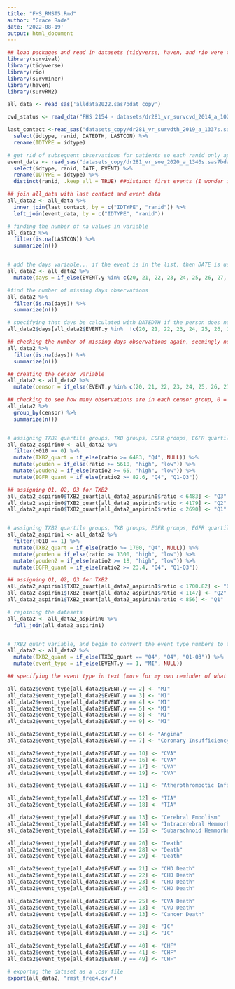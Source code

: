 ```yaml
---
title: "FHS_RMST5.Rmd"
author: "Grace Rade"
date: '2022-08-19'
output: html_document
---
```


```r
## load packages and read in datasets (tidyverse, haven, and rio were the only packages that I actually needed for this)
library(survival)
library(tidyverse)
library(rio)
library(survminer)
library(haven)
library(survRM2)

all_data <- read_sas('alldata2022.sas7bdat copy')

cvd_status <- read_dta("FHS 2154 - datasets/dr281_vr_survcvd_2014_a_1023s.dta") %>% select(IDTYPE, ranid, cvd, chd, chf)

last_contact <-read_sas("datasets_copy/dr281_vr_survdth_2019_a_1337s.sas7bdat") %>% 
  select(idtype, ranid, DATEDTH, LASTCON) %>% 
  rename(IDTYPE = idtype)

# get rid of subsequent observations for patients so each ranid only appears once, rename IDTYPE to match the other datasets 
event_data <- read_sas("datasets_copy/dr281_vr_soe_2020_a_1340s.sas7bdat") %>%
  select(idtype, ranid, DATE, EVENT) %>% 
  rename(IDTYPE = idtype) %>% 
  distinct(ranid, .keep_all = TRUE) ##distinct first events (I wonder if this might be part of the problem if it's erasing subsequent deaths after a first event of a different type)

## join all_data with last contact and event data
all_data2 <- all_data %>% 
  inner_join(last_contact, by = c("IDTYPE", "ranid")) %>% 
  left_join(event_data, by = c("IDTYPE", "ranid"))

# finding the number of na values in variable
all_data2 %>% 
  filter(is.na(LASTCON)) %>%
  summarize(n())


# add the days variable... if the event is in the list, then DATE is used to calculate days, if else, LASTCON us used
all_data2 <- all_data2 %>%
  mutate(days = if_else(EVENT.y %in% c(20, 21, 22, 23, 24, 25, 26, 27, 28, 29), DATE - examdate3_8, LASTCON - examdate3_8)) 

#find the number of missing days observations
all_data2 %>% 
  filter(is.na(days)) %>%
  summarize(n())

# specifying that days be calculated with DATEDTH if the person does not have an event in the list and has a missing lastcontact variable, but does have a DATEDTH value
all_data2$days[all_data2$EVENT.y %in%  !c(20, 21, 22, 23, 24, 25, 26, 27, 28, 29) &is.na(all_data2$LASTCON) & !is.na(all_data2$DATEDTH)] <- all_data2$DATEDTH - all_data2$examdate3_8

## checking the number of missing days observations again, seemingly no change
all_data2 %>% 
  filter(is.na(days)) %>%
  summarize(n())

## creating the censor variable
all_data2 <- all_data2 %>% 
  mutate(censor = if_else(EVENT.y %in% c(20, 21, 22, 23, 24, 25, 26, 27, 28, 29) | !is.na(DATEDTH), 0, 1))

## checking to see how many observations are in each censor group, 0 = 737, 1, = 2307, na = 0 (should be 0 = 737, na = 1, 1 = 2305)
all_data2 %>%
  group_by(censor) %>%
  summarize(n())


# assigning TXB2 quartile groups, TXB groups, EGFR groups, EGFR quartiles for asprin use = 0 (no use) using quartiles and/or the youden cutpoints
all_data2_aspirin0 <- all_data2 %>% 
  filter(H010 == 0) %>% 
  mutate(TXB2_quart = if_else(ratio >= 6483, "Q4", NULL)) %>% 
  mutate(youden = if_else(ratio >= 5610, "high", "low")) %>% 
  mutate(youden2 = if_else(ratio2 >= 65, "high", "low")) %>% 
  mutate(EGFR_quant = if_else(ratio2 >= 82.6, "Q4", "Q1-Q3"))

## assigning Q1, Q2, Q3 for TXB2
all_data2_aspirin0$TXB2_quart[all_data2_aspirin0$ratio < 6483] <- "Q3"
all_data2_aspirin0$TXB2_quart[all_data2_aspirin0$ratio < 4179] <- "Q2"
all_data2_aspirin0$TXB2_quart[all_data2_aspirin0$ratio < 2690] <- "Q1"


# assigning TXB2 quartile groups, TXB groups, EGFR groups, EGFR quartiles for aspirin use = 1 (use) using the quartiles and/or the youden cutpoints
all_data2_aspirin1 <- all_data2 %>% 
  filter(H010 == 1) %>% 
  mutate(TXB2_quart = if_else(ratio >= 1700, "Q4", NULL)) %>% 
  mutate(youden = if_else(ratio >= 1300, "high", "low")) %>% 
  mutate(youden2 = if_else(ratio2 >= 18, "high", "low")) %>% 
  mutate(EGFR_quant = if_else(ratio2 >= 23.4, "Q4", "Q1-Q3"))

## assigning Q1, Q2, Q3 for TXB2
all_data2_aspirin1$TXB2_quart[all_data2_aspirin1$ratio < 1700.82] <- "Q3"
all_data2_aspirin1$TXB2_quart[all_data2_aspirin1$ratio < 1147] <- "Q2"
all_data2_aspirin1$TXB2_quart[all_data2_aspirin1$ratio < 856] <- "Q1"

# rejoining the datasets
all_data2 <- all_data2_aspirin0 %>% 
  full_join(all_data2_aspirin1)


# TXB2 quant variable, and begin to convert the event type numbers to text in a new vairable
all_data2 <- all_data2 %>% 
  mutate(TXB2_quant = if_else(TXB2_quart == "Q4", "Q4", "Q1-Q3")) %>%
  mutate(event_type = if_else(EVENT.y == 1, "MI", NULL))

## specifying the event type in text (more for my own reminder of what all the numbers represent)

all_data2$event_type[all_data2$EVENT.y == 2] <- "MI"
all_data2$event_type[all_data2$EVENT.y == 3] <- "MI"
all_data2$event_type[all_data2$EVENT.y == 4] <- "MI"
all_data2$event_type[all_data2$EVENT.y == 5] <- "MI"
all_data2$event_type[all_data2$EVENT.y == 8] <- "MI"
all_data2$event_type[all_data2$EVENT.y == 9] <- "MI"

all_data2$event_type[all_data2$EVENT.y == 6] <- "Angina"
all_data2$event_type[all_data2$EVENT.y == 7] <- "Coronary Insufficiency"

all_data2$event_type[all_data2$EVENT.y == 10] <- "CVA"
all_data2$event_type[all_data2$EVENT.y == 16] <- "CVA"
all_data2$event_type[all_data2$EVENT.y == 17] <- "CVA"
all_data2$event_type[all_data2$EVENT.y == 19] <- "CVA"

all_data2$event_type[all_data2$EVENT.y == 11] <- "Atherothrombotic Infarction of Brain"

all_data2$event_type[all_data2$EVENT.y == 12] <- "TIA"
all_data2$event_type[all_data2$EVENT.y == 18] <- "TIA"

all_data2$event_type[all_data2$EVENT.y == 13] <- "Cerebral Embolism"
all_data2$event_type[all_data2$EVENT.y == 14] <- "Intracerebral Hemmorhage"
all_data2$event_type[all_data2$EVENT.y == 15] <- "Subarachnoid Hemmorhage"

all_data2$event_type[all_data2$EVENT.y == 20] <- "Death"
all_data2$event_type[all_data2$EVENT.y == 28] <- "Death"
all_data2$event_type[all_data2$EVENT.y == 29] <- "Death"

all_data2$event_type[all_data2$EVENT.y == 21] <- "CHD Death"
all_data2$event_type[all_data2$EVENT.y == 22] <- "CHD Death"
all_data2$event_type[all_data2$EVENT.y == 23] <- "CHD Death"
all_data2$event_type[all_data2$EVENT.y == 24] <- "CHD Death"

all_data2$event_type[all_data2$EVENT.y == 25] <- "CVA Death"
all_data2$event_type[all_data2$EVENT.y == 13] <- "CVD Death"
all_data2$event_type[all_data2$EVENT.y == 13] <- "Cancer Death"

all_data2$event_type[all_data2$EVENT.y == 30] <- "IC"
all_data2$event_type[all_data2$EVENT.y == 31] <- "IC"

all_data2$event_type[all_data2$EVENT.y == 40] <- "CHF"
all_data2$event_type[all_data2$EVENT.y == 41] <- "CHF"
all_data2$event_type[all_data2$EVENT.y == 49] <- "CHF"

# exportng the dataset as a .csv file 
export(all_data2, "rmst_freq4.csv")
```

